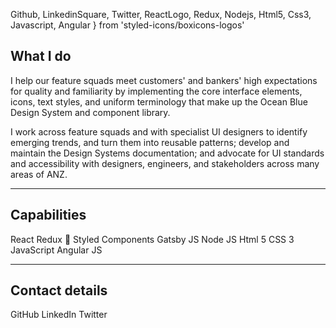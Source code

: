   Github,
  LinkedinSquare,
  Twitter,
  ReactLogo,
  Redux,
  Nodejs,
  Html5,
  Css3,
  Javascript,
  Angular
} from 'styled-icons/boxicons-logos'



## What I do

I help our feature squads meet customers' and bankers' high expectations
for quality and familiarity by implementing the core interface elements,
icons, text styles, and uniform terminology that make up the Ocean Blue
Design System and component library.

I work across feature squads and with specialist UI designers to identify
emerging trends, and turn them into reusable patterns; develop and
maintain the Design Systems documentation; and advocate for UI standards
and accessibility with designers, engineers, and stakeholders across many
areas of ANZ.

---

## Capabilities

<ContactLink href='https://reactjs.org/' color='#00d8ff'>
  <ReactLogo size='48' /> React
</ContactLink>
<ContactLink href='https://redux.js.org/' color='#764abc'>
  <Redux size='48' /> Redux
</ContactLink>
<ContactLink href='https://styled-components.com/' color='rgb(219, 112, 147)'>
  💅 Styled Components
</ContactLink>
<ContactLink href='https://www.gatsbyjs.org/' color='#663399'>
  <SvgLogoImg src={gatsbyLogo} alt='Gatsby JS Logo' /> Gatsby JS
</ContactLink>
<ContactLink href='https://nodejs.org/en/' color='#43853d'>
  <Nodejs size='48' /> Node JS
</ContactLink>
<ContactLink
  href='https://developer.mozilla.org/en-US/docs/Web/Guide/HTML/HTML5'
  color='#e34f26'
>
  <Html5 size='48' /> Html 5
</ContactLink>
<ContactLink
  href='https://developer.mozilla.org/en-US/docs/Web/CSS/CSS3'
  color='rgb(32, 98, 175)'
>
  <Css3 size='48' /> CSS 3
</ContactLink>
<ContactLink
  href='https://developer.mozilla.org/en-US/docs/Web/JavaScript'
  color='#f7df1e'
>
  <Javascript size='48' /> JavaScript
</ContactLink>
<ContactLink href='https://angularjs.org/' color='#b52e31'>
  <Angular size='48' /> Angular JS
</ContactLink>

---

## Contact details

<ContactLink href='https://github.com/loliver' color='#333'>
  <Github size='48' /> GitHub
</ContactLink>
<ContactLink
  href='https://www.linkedin.com/in/oliver-gassman-79193515/'
  color='#0077b5'
>
  <LinkedinSquare size='48' /> LinkedIn
</ContactLink>
<ContactLink href='https://twitter.com/lololololiver' color='#1da1f2'>
  <Twitter size='48' /> Twitter
</ContactLink>
